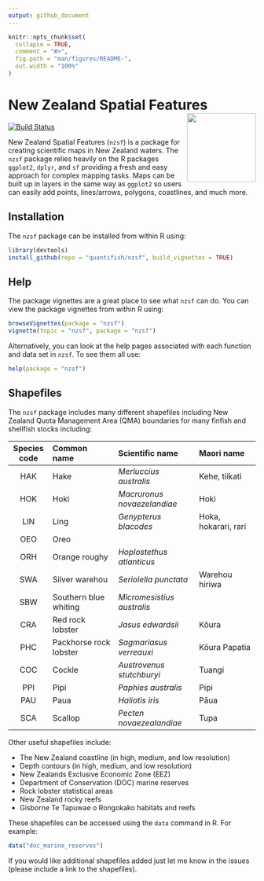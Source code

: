 ```yaml
---
output: github_document
---
```


<!-- README.md is generated from README.Rmd. Please edit that file -->

```r
knitr::opts_chunk$set(
  collapse = TRUE,
  comment = "#>",
  fig.path = "man/figures/README-",
  out.width = "100%"
)
```

# New Zealand Spatial Features <img src="man/figures/logo.png" align="right" height=140/>

[![Build Status](https://travis-ci.org/quantifish/nzsf.svg?branch=master)](https://travis-ci.org/quantifish/nzsf)

New Zealand Spatial Features (`nzsf`) is a package for creating scientific maps in New Zealand waters. The `nzsf` package relies heavily on the R packages `ggplot2`, `dplyr`, and `sf` providing a fresh and easy approach for complex mapping tasks. Maps can be built up in layers in the same way as `ggplot2` so users can easily add points, lines/arrows, polygons, coastlines, and much more. 

## Installation

The `nzsf` package can be installed from within R using:

``` r
library(devtools)
install_github(repo = "quantifish/nzsf", build_vignettes = TRUE)
```

## Help

The package vignettes are a great place to see what `nzsf` can do. You can view the package vignettes from within R using:

``` r
browseVignettes(package = "nzsf")
vignette(topic = "nzsf", package = "nzsf")
```

Alternatively, you can look at the help pages associated with each function and data set in `nzsf`. To see them all use:

``` r
help(package = "nzsf")
```

## Shapefiles

The `nzsf` package includes many different shapefiles including New Zealand Quota Management Area (QMA) boundaries for many finfish and shellfish stocks including:

| Species code | Common name            | Scientific name             | Maori name           |
|:------------:|:---------------------- |:--------------------------- |:-------------------- |
| HAK          | Hake                   | *Merluccius australis*      | Kehe, tiikati        |
| HOK          | Hoki                   | *Macruronus novaezelandiae* | Hoki                 |
| LIN          | Ling                   | *Genypterus blacodes*       | Hoka, hokarari, rari |
| OEO          | Oreo                   |                             |                      |
| ORH          | Orange roughy          | *Hoplostethus atlanticus*   |                      |
| SWA          | Silver warehou         | *Seriolella punctata*       | Warehou hiriwa       |
| SBW          | Southern blue whiting  | *Micromesistius australis*  |                      |
| CRA          | Red rock lobster       | *Jasus edwardsii*           | Kōura                |
| PHC          | Packhorse rock lobster | *Sagmariasus verreauxi*     | Kōura Papatia        |
| COC          | Cockle                 | *Austrovenus stutchburyi*   | Tuangi               |
| PPI          | Pipi                   | *Paphies australis*         | Pipi                 |
| PAU          | Paua                   | *Haliotis iris*             | Pāua                 |
| SCA          | Scallop                | *Pecten novaezealandiae*    | Tupa                 |

Other useful shapefiles include:

* The New Zealand coastline (in high, medium, and low resolution)
* Depth contours (in high, medium, and low resolution)
* New Zealands Exclusive Economic Zone (EEZ)
* Department of Conservation (DOC) marine reserves
* Rock lobster statistical areas
* New Zealand rocky reefs
* Gisborne Te Tapuwae o Rongokako habitats and reefs

These shapefiles can be accessed using the `data` command in R. For example:

``` r
data("doc_marine_reserves")
```

If you would like additional shapefiles added just let me know in the issues (please include a link to the shapefiles).
